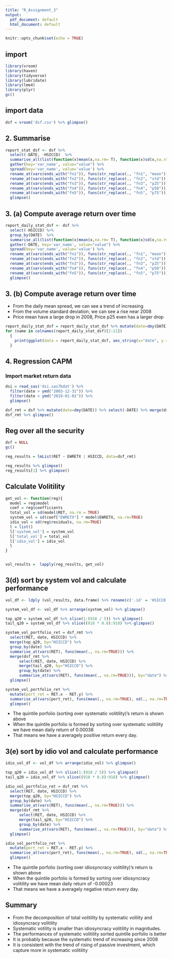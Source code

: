 ```yaml
---
title: "R_Assignment_3"
output:
  pdf_document: default
  html_document: default
---
```


```r
knitr::opts_chunk$set(echo = TRUE)
```

## import 
```r
library(vroom)
library(haven)
library(tidyverse)
library(lubridate)
library(lme4)
library(plyr)
gc()
```

## import data
```r
dsf = vroom('dsf.csv') %>% glimpse()
```
## 2. Summarise
```r
report_stat_dsf <- dsf %>%
  select(-DATE, -HSICCD)  %>%
  summarise_all(list(function(x)mean(x,na.rm= T), function(x)sd(x,na.rm= T), function(x)quantile(x, .25,na.rm= T), function(x)quantile(x, .50,na.rm= T), function(x)quantile(x, .75,na.rm= T))) %>% 
  gather(key='var_name', value="value") %>%
  spread(key='var_name', value='value') %>%
  rename_at(vars(ends_with("fn1")), funs(str_replace(., "fn1", "mean")))%>%
  rename_at(vars(ends_with("fn2")), funs(str_replace(., "fn2", "std")))%>%
  rename_at(vars(ends_with("fn3")), funs(str_replace(., "fn3", "p25")))%>%
  rename_at(vars(ends_with("fn4")), funs(str_replace(., "fn4", "p50")))%>%
  rename_at(vars(ends_with("fn5")), funs(str_replace(., "fn5", "p75")))%>%
  glimpse()
```

## 3. (a) Compute average return over time
```r

report_daily_stat_dsf <- dsf %>%
  select(-HSICCD) %>%
  group_by(DATE)  %>%
  summarise_all(list(function(x)mean(x,na.rm= T), function(x)sd(x,na.rm= T), function(x)quantile(x, .25,na.rm= T), function(x)quantile(x, .50,na.rm= T), function(x)quantile(x, .75,na.rm= T))) %>% 
  gather(-DATE, key='var_name', value="value") %>%
  spread(key='var_name', value='value') %>%
  rename_at(vars(ends_with("fn1")), funs(str_replace(., "fn1", "mean")))%>%
  rename_at(vars(ends_with("fn2")), funs(str_replace(., "fn2", "std")))%>%
  rename_at(vars(ends_with("fn3")), funs(str_replace(., "fn3", "p25")))%>%
  rename_at(vars(ends_with("fn4")), funs(str_replace(., "fn4", "p50")))%>%
  rename_at(vars(ends_with("fn5")), funs(str_replace(., "fn5", "p75")))%>%
  glimpse()
```

## 3. (b) Compute average return over time

- From the daily mean spread, we can see a trend of increasing
- From the volume standard deviation, we can see a rise near 2008
- Price mean have a large drop in 2008, Price p25 even has a larger drop

```r
report_daily_stat_dsf = report_daily_stat_dsf %>% mutate(date=dmy(DATE)) %>% na.omit()%>%glimpse() 
for (name in colnames(report_daily_stat_dsf)[2:21])   
  {   
    print(ggplot(data = report_daily_stat_dsf, aes_string(x="date", y = name)) + geom_line())
  } 
```

## 4. Regression CAPM
### Import market return data 
```r

dsi = read_sas('dsi.sas7bdat') %>% 
  filter(date > ymd("2003-12-31")) %>%
  filter(date < ymd("2019-01-01")) %>%
  glimpse()

dsf_rmt = dsf %>% mutate(date=dmy(DATE)) %>% select(-DATE) %>% merge(dsi, by="date")
dsf_rmt %>% glimpse()
```

## Reg over all the security

```r
dsf = NULL
gc()

reg_results = lmList(RET ~ EWRETX | HSICCD, data=dsf_rmt)

reg_results %>% glimpse()
reg_results[1] %>% glimpse()
```

## Calculate Volitility
```r

get_vol <- function(reg){
  model = reg$model
  coef = reg$coefficients
  total_vol = sd(model$RET, na.rm = TRUE)
  system_vol = sd(coef["EWRETX"] * model$EWRETX, na.rm=TRUE)
  idio_vol = sd(reg$residuals, na.rm=TRUE)
  l = list()
  l['system_vol'] = system_vol
  l['total_vol'] = total_vol
  l['idio_vol'] = idio_vol
  l
}


vol_results =  lapply(reg_results, get_vol)
```

## 3(d) sort by system vol and calculate performance


```r
vol_df <- ldply (vol_results, data.frame) %>% rename(c('.id' = 'HSICCD')) %>% mutate(HSICCD = as.double(HSICCD))  %>% glimpse()

system_vol_df <- vol_df %>% arrange(system_vol) %>% glimpse()

top_q20 = system_vol_df %>% slice(1:(918 / 5)) %>% glimpse()
tail_q20 = system_vol_df %>% slice((918 * 0.8):918) %>% glimpse()

system_vol_portfolio_ret = dsf_rmt %>% 
  select(RET, date, HSICCD) %>%
  merge(top_q20, by="HSICCD") %>%
  group_by(date) %>% 
  summarise_at(vars(RET), funs(mean(., na.rm=TRUE))) %>%
  merge(dsf_rmt %>% 
      select(RET, date, HSICCD) %>%
      merge(tail_q20, by="HSICCD") %>%
      group_by(date) %>% 
      summarise_at(vars(RET), funs(mean(., na.rm=TRUE))), by="date") %>%
  glimpse()

system_vol_portfolio_ret %>%
  mutate(port_ret = RET.x - RET.y) %>%
  summarise_at(vars(port_ret), funs(mean(., na.rm=TRUE), sd(., na.rm=TRUE))) %>%
  glimpse()
```
- The quintile porfolio (sorting over systematic volitility)'s return is shown above  
- When the quintile porfolio is formed by sorting over systematic volitility we have mean daily return of 0.00038
- That means we have a averagely positive return every day.


## 3(e) sort by idio vol and calculate performance
```r
idio_vol_df <- vol_df %>% arrange(idio_vol) %>% glimpse()

top_q20 = idio_vol_df %>% slice(1:(918 / 5)) %>% glimpse()
tail_q20 = idio_vol_df %>% slice((918 * 0.8):918) %>% glimpse()

idio_vol_portfolio_ret = dsf_rmt %>% 
  select(RET, date, HSICCD) %>%
  merge(top_q20, by="HSICCD") %>%
  group_by(date) %>% 
  summarise_at(vars(RET), funs(mean(., na.rm=TRUE))) %>%
  merge(dsf_rmt %>% 
      select(RET, date, HSICCD) %>%
      merge(tail_q20, by="HSICCD") %>%
      group_by(date) %>% 
      summarise_at(vars(RET), funs(mean(., na.rm=TRUE))), by="date") %>%
  glimpse()

idio_vol_portfolio_ret %>%
  mutate(port_ret = RET.x - RET.y) %>%
  summarise_at(vars(port_ret), funs(mean(., na.rm=TRUE), sd(., na.rm=TRUE))) %>%
  glimpse()
```
- The quintile porfolio (sorting over idiosyncracy volitility)'s return is shown above  
- When the quintile porfolio is formed by sorting over idiosyncracy volitility we have mean daily return of -0.00023
- That means we have a averagely negative return every day.

## Summary
- From the decomposition of total volitility by systematic volility and idiosyncracy volitility
- Systematic votility is smaller than idiosyncracy volitility in magnitudes.
- The performances of systematic volitility sorted quintile porfolio is better
- It is probably because the systematic trend of increasing since 2008
- It is consistent with the trend of rising of passive investment, which capture more in systematic volitility

